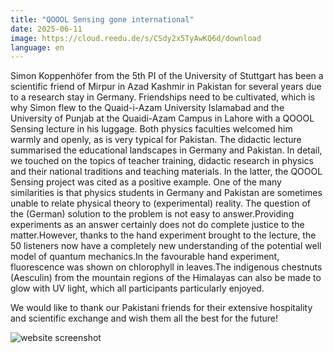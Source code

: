 ```yaml
---
title: "QOOOL Sensing gone international"
date: 2025-06-11
image: https://cloud.reedu.de/s/CSdy2x5TyAwKQ6d/download
language: en
---
```


Simon Koppenhöfer from the 5th PI of the University of Stuttgart has been a scientific friend of Mirpur in Azad Kashmir in Pakistan for several years due to a research stay in Germany. Friendships need to be cultivated, which is why Simon flew to the Quaid-i-Azam University Islamabad and the University of Punjab at the Quaidi-Azam Campus in Lahore with a QOOOL Sensing lecture in his luggage. Both physics faculties welcomed him warmly and openly, as is very typical for Pakistan. The didactic lecture summarised the educational landscapes in Germany and Pakistan. In detail, we touched on the topics of teacher training, didactic research in physics and their national traditions and teaching materials. In the latter, the QOOOL Sensing project was cited as a positive example. One of the many similarities is that physics students in Germany and Pakistan are sometimes unable to relate physical theory to (experimental) reality. The question of the (German) solution to the problem is not easy to answer.Providing experiments as an answer certainly does not do complete justice to the matter.However, thanks to the hand experiment brought to the lecture, the 50 listeners now have a completely new understanding of the potential well model of quantum mechanics.In the favourable hand experiment, fluorescence was shown on chlorophyll in leaves.The indigenous chestnuts (Aesculin) from the mountain regions of the Himalayas can also be made to glow with UV light, which all participants particularly enjoyed.

We would like to thank our Pakistani friends for their extensive hospitality and scientific exchange and wish them all the best for the future!

![website screenshot](https://cloud.reedu.de/s/CSdy2x5TyAwKQ6d/download)
